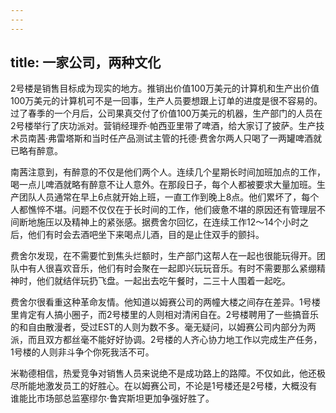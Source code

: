 ```yaml
---
---
---
```

title: 一家公司，两种文化
---




2号楼是销售目标成为现实的地方。推销出价值100万美元的计算机和生产出价值100万美元的计算机可不是一回事，生产人员要想跟上订单的进度是很不容易的。过了春季的一个月后，公司果真交付了价值100万美元的机器，生产部门的人员在2号楼举行了庆功派对。营销经理乔·帕西亚里带了啤酒，给大家订了披萨。生产技术员南茜·弗雷塔斯和当时任产品测试主管的托德·费舍尔两人只喝了一两罐啤酒就已略有醉意。

南茜注意到，有醉意的不仅是他们两个人。连续几个星期长时间加班加点的工作，喝一点儿啤酒就略有醉意不让人意外。在那段日子，每个人都被要求大量加班。生产团队人员通常在早上6点就开始上班，一直工作到晚上8点。他们累坏了，每个人都憔悴不堪。问题不仅仅在于长时间的工作，他们疲惫不堪的原因还有管理层不间断地施压以及精神上的紧张感。据费舍尔回忆，在连续工作12～14个小时之后，他们有时会去酒吧坐下来喝点儿酒，目的是止住双手的颤抖。

费舍尔发现，在不需要忙到焦头烂额时，生产部门这帮人在一起也很能玩得开。团队中有人很喜欢音乐，他们有时会聚在一起即兴玩玩音乐。有时不需要那么紧绷精神时，他们就结伴玩扔飞盘。一起出去吃午餐时，二三十人围着一起吃。

费舍尔很看重这种革命友情。他知道以姆赛公司的两幢大楼之间存在差异。1号楼里肯定有人搞小圈子，而2号楼里的人则相对清闲自在。2号楼聘用了一些搞音乐的和自由散漫者，受过EST的人则为数不多。毫无疑问，以姆赛公司内部分为两派，而且双方都丝毫不能好好协调。2号楼的人齐心协力地工作以完成生产任务，1号楼的人则非斗争个你死我活不可。

米勒德相信，热爱竞争对销售人员来说绝不是成功路上的路障。不仅如此，他还极尽所能地激发员工的好胜心。在以姆赛公司，不论是1号楼还是2号楼，大概没有谁能比市场部总监塞缪尔·鲁宾斯坦更加争强好胜了。